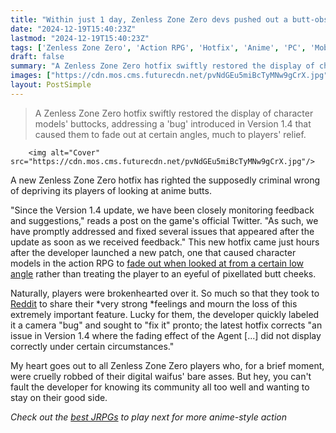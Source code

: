 ```yaml
---
title: "Within just 1 day, Zenless Zone Zero devs pushed out a butt-obscuring update for the action RPG that got swiftly hotfixed after many down-bad fans came unglued"
date: "2024-12-19T15:40:23Z"
lastmod: "2024-12-19T15:40:23Z"
tags: ['Zenless Zone Zero', 'Action RPG', 'Hotfix', 'Anime', 'PC', 'Mobile']
draft: false
summary: "A Zenless Zone Zero hotfix swiftly restored the display of character models' buttocks, addressing a 'bug' introduced in Version 1.4 that caused them to fade out at certain angles, much to players' relief."
images: ["https://cdn.mos.cms.futurecdn.net/pvNdGEu5miBcTyMNw9gCrX.jpg"]
layout: PostSimple
---
```

> A Zenless Zone Zero hotfix swiftly restored the display of character models' buttocks, addressing a 'bug' introduced in Version 1.4 that caused them to fade out at certain angles, much to players' relief.


        <img alt="Cover" src="https://cdn.mos.cms.futurecdn.net/pvNdGEu5miBcTyMNw9gCrX.jpg"/>
        
A new Zenless Zone Zero hotfix has righted the supposedly criminal wrong of depriving its players of looking at anime butts.

"Since the Version 1.4 update, we have been closely monitoring feedback and suggestions," reads a post on the game's official Twitter. "As such, we have promptly addressed and fixed several issues that appeared after the update as soon as we received feedback." This new hotfix came just hours after the developer launched a new patch, one that caused character models in the action RPG to [fade out when looked at from a certain low angle](https://x.com/GenshinImpactOC/status/1869217133135372446) rather than treating the player to an eyeful of pixellated butt cheeks.

Naturally, players were brokenhearted over it. So much so that they took to [Reddit](https://www.reddit.com/r/ZenlessZoneZero/comments/1hguz3l/remember_what_they_took_from_us/) to share their *very strong *feelings and mourn the loss of this extremely important feature. Lucky for them, the developer quickly labeled it a camera "bug" and sought to "fix it" pronto; the latest hotfix corrects "an issue in Version 1.4 where the fading effect of the Agent [...] did not display correctly under certain circumstances."

My heart goes out to all Zenless Zone Zero players who, for a brief moment, were cruelly robbed of their digital waifus' bare asses. But hey, you can't fault the developer for knowing its community all too well and wanting to stay on their good side.

*Check out the *[<em>best JRPGs</em>](https://www.gamesradar.com/best-jrpgs/)* to play next for more anime-style action*
        